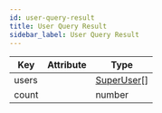 ```yaml
---
id: user-query-result
title: User Query Result
sidebar_label: User Query Result
---
```


| Key   | Attribute | Type                        |
| ----- | --------- | --------------------------- |
| users |           | [SuperUser](./super-user.mdx)[] |
| count |           | number                      |

